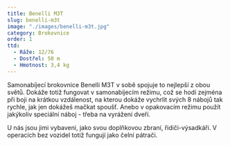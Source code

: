 ```yaml
---
title: Benelli M3T
slug: benelli-m3t
image: "./images/benelli-m3t.jpg"
category: Brokovnice
order: 1
ttd:
  - Ráže: 12/76
  - Dostřel: 50 m
  - Hmotnost: 3,4 kg
---
```


Samonabíjecí brokovnice Benelli M3T v sobě spojuje to nejlepší z obou světů. Dokáže totiž fungovat v samonabíjecím režimu, což se hodí zejména při boji na krátkou vzdálenost, na kterou dokáže vychrlit svých 8 nábojů tak rychle, jak jen dokážeš mačkat spoušť. Anebo v opakovacím režimu použít jakýkoliv speciální náboj - třeba na vyrážení dveří.

U nás jsou jimi vybaveni, jako svou doplňkovou zbraní, řidiči-výsadkáři. V operacích bez vozidel totiž fungují jako čelní pátrači.
